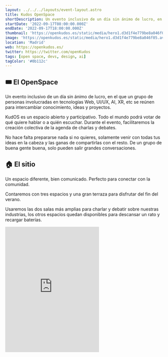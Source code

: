```yaml
---
layout: ../../../layouts/event-layout.astro
title: Kudos OpenSpace
shortDescription: Un evento inclusivo de un día sin ánimo de lucro, en el que un grupo de personas involucradas en tecnologías Web, UI/UX, AI, XR, etc se reúnen para intercambiar conocimiento, ideas y proyectos.
startDate: '2022-09-17T08:00:00.000Z'
endDate: '2022-09-17T18:00:00.000Z'
thumbnail: 'https://openkudos.es/static/media/hero1.d3d1f4e779be8a046f05.avif'
image: 'https://openkudos.es/static/media/hero1.d3d1f4e779be8a046f05.avif'
location: 'Madrid'
web: https://openkudos.es/
twitter: https://twitter.com/openKudos
tags: [open space, devs, design, ai]
tagColor: '#0b112c'
---
```


## 🎟   El OpenSpace
Un evento inclusivo de un día sin ánimo de lucro, en el que un grupo de personas involucradas en tecnologías Web, UI/UX, AI, XR, etc se reúnen para intercambiar conocimiento, ideas y proyectos.

KudOS es un espacio abierto y participativo. Todo el mundo podrá votar de qué quiere hablar o a quién escuchar. Durante el evento, facilitaremos la creación colectiva de la agenda de charlas y debates.

No hace falta prepararse nada si no quieres, solamente venir con todas tus ideas en la cabeza y las ganas de compartirlas con el resto. De un grupo de buena gente buena, solo pueden salir grandes conversaciones.

## 🏠 El sitio

Un espacio diferente, bien comunicado. Perfecto para conectar con la comunidad.

Contaremos con tres espacios y una gran terraza para disfrutar del fin del verano.

Usaremos las dos salas más amplias para charlar y debatir sobre nuestras industrias, los otros espacios quedan disponibles para descansar un rato y recargar baterías.

<iframe className="w-full mt-4" height="400" src="https://www.google.com/maps/embed?pb=!1m18!1m12!1m3!1d3035.6695369580343!2d-3.7016978840984827!3d40.46045057935998!2m3!1f0!2f0!3f0!3m2!1i1024!2i768!4f13.1!3m3!1m2!1s0xd4229d26db96291%3A0xc40177bafab6f578!2sMadhat!5e0!3m2!1ses!2ses!4v1664090035017!5m2!1ses!2ses" style="border:0;" allowfullscreen="" loading="lazy" referrerpolicy="no-referrer-when-downgrade"></iframe>

